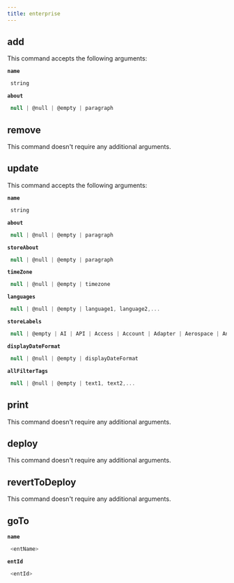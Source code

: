 ```yaml
---
title: enterprise
---
```


## add

This command accepts the following arguments:

**`name`**
```js filename="type"
 string
```
**`about`**
```js filename="type"
 null | @null | @empty | paragraph
```

## remove

This command doesn't require any additional arguments.


## update

This command accepts the following arguments:

**`name`**
```js filename="type"
 string
```
**`about`**
```js filename="type"
 null | @null | @empty | paragraph
```
**`storeAbout`**
```js filename="type"
 null | @null | @empty | paragraph
```
**`timeZone`**
```js filename="type"
 null | @null | @empty | timezone
```
**`languages`**
```js filename="type"
 null | @null | @empty | language1, language2,...
```
**`storeLabels`**
```js filename="type"
 null | @empty | AI | API | Access | Account | Adapter | Aerospace | Analytics | Apple | Application | Approval | Asia | Asset | Attendance | Australia | Automotive | BI | Backup | Banking | Bill | Brass | Buffer | Bug | Buyer | CPG | CPU | CRM | Call | Canada | Care | Career | Cart | Case | Center | Chatbot | Chemicals | China | City | Claim | Collaboration | Communication | Compliance | Connector | Construction | Content | Conversation | Copper | Customer | Data | Defense | Desk | Digital | Distribution | Document | Donor | EDI | EPM | ERP | Education | Elderly | Engagement | Enterprise | Estimate | Europe | Event | Execution | FMCG | Facebook | Factory | Fare | Federal | FieldOps | Financial | Food | Force | Forecast | France | Franchise | Gas | Germany | Goal | Gold | Google | Governance | Government | Gym | HCM | HR | HRA | Hardware | Health | Healthcare | Higher | Hospital | Hospitality | Hosting | Hub | Hubspot | IOT | ITSM | IaaS | Identity | Incident | India | Information | Insurance | Intel | Interview | Inventory | Issue | Jewellery | K387 | Lead | Leave | Leisure | Life | Loan | Local | Location | Logistics | Maintenance | Management | Manufacturing | Maps | Marketing | Master | Media | Meeting | Microsoft | Mobile | Municipality | NonProfit | Offline | Oil | Operations | Opportunity | Optimization | Oracle | Order | PLM | POS | PPM | PaaS | Payment | Payroll | Performance | Pharmaceuticals | Planning | Plastics | Platform | Plugin | Point | Portfolio | Privacy | Procurement | Product | Professional | Property | Public | Quality | Questionnaire | Quote | RPA | RealEstate | Receipts | Record | Recreation | Recruiting | Resource | Retail | Return | Revenue | Review | Risk | Robot | Routing | SAP | SCM | SPM | SaaS | Safety | Sales | SalesForce | Scheduling | School | Sciences | Security | Self | Service | ServiceNow | Shopping | Silver | Smart | Social | Software | Specialty | Spot | Spreadsheet | Stall | State | Store | Subscription | Supplier | Survey | System | TRM | Templates | Testing | Tiles | Time | Tracking | Transportation | USA | Utilities | Vendor | Virtual | Visibility | Warehouse | Web | WhatsApp | Workforce | Youth | Zen | Zendesk | eCommerce
```
**`displayDateFormat`**
```js filename="type"
 null | @null | @empty | displayDateFormat
```
**`allFilterTags`**
```js filename="type"
 null | @null | @empty | text1, text2,...
```

## print

This command doesn't require any additional arguments.


## deploy

This command doesn't require any additional arguments.


## revertToDeploy

This command doesn't require any additional arguments.


## goTo


**`name`**
```js filename="type"
 <entName>
```
**`entId`**
```js filename="type"
 <entId>
```

